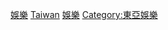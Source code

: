 [[Category:台灣文化|娛樂]]
[[Category:亞洲各國娛樂|Taiwan]]
[[Category:臺灣服務業|娛樂]]
[[Category:東亞娛樂|Category:東亞娛樂]]